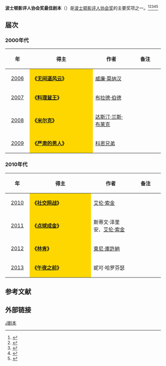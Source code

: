 '''波士顿影评人协会奖最佳剧本'''（{{lang-en|'''Boston Society of Film Critics Award for Best Screenplay'''}}）是[[波士顿影评人协会|波士顿影评人协会奖]]的主要奖项之一。<ref>{{cite web |url=http://yule.sohu.com/20131208/n391444193.shtml |title=波士顿影评人协会奖颁发 《为奴十二年》占六项 |accessdate=2013 |publisher=搜狐网 |work= |language=zh-hans |archive-date=2020-03-28 |archive-url=https://web.archive.org/web/20200328060021/https://yule.sohu.com/20131208/n391444193.shtml |dead-url=no }}</ref><ref>{{cite web |url=http://ent.sina.com.cn/m/f/2012-12-17/11073813272.shtml |title=波士顿影评人协会奖公布 《刺本-拉登》获最佳 |accessdate=2012 |publisher=新浪网 |work= |language=zh-hans |archive-date=2021-01-27 |archive-url=https://web.archive.org/web/20210127112905/http://ent.sina.com.cn/m/f/2012-12-17/11073813272.shtml |dead-url=no }}</ref><ref>{{cite web|url=http://ent.qq.com/a/20121210/000329.htm|title=波士顿影评人协会奖揭晓 《刺杀本拉登》夺最佳|accessdate=2012|publisher=腾讯网|work=|language=zh-hans|deadurl=yes|archiveurl=https://web.archive.org/web/20140328133025/http://ent.qq.com/a/20121210/000329.htm|archivedate=2014-03-28}}</ref><ref>{{cite web |url=http://ent.163.com/11/1214/14/7L8A73KM00034O55.html |title=波士顿影评人协会奖揭晓 《艺术家》获最佳影片 |accessdate=2011 |publisher=网易 |work= |language=zh-hans |archive-date=2021-01-25 |archive-url=https://web.archive.org/web/20210125203030/https://ent.163.com/11/1214/14/7L8A73KM00034O55.html |dead-url=no }}</ref><ref>{{cite web |url=http://ent.sina.com.cn/m/f/2011-12-12/11123505177.shtml |title=波士顿影评人协会奖：《艺术家》破《雨果》 |accessdate=2011 |publisher=新浪网 |work= |language=zh-hans |archive-date=2021-01-27 |archive-url=https://web.archive.org/web/20210127113028/http://ent.sina.com.cn/m/f/2011-12-12/11123505177.shtml |dead-url=no }}</ref>

== 届次 ==
=== 2000年代 ===
{| class="wikitable" width="95%" cellpadding="5"
|-
!width="100"|年
!width="450"|得主
!width="250"|作者
!width="200"| 备注
|-
|style="text-align:center;"| [[第27届波士顿影评人协会奖|2006]] || style="background:#FFD700;" | '''《[[无间道风云|无间道风云]]》''' || [[威廉·莫纳汉|威廉·莫纳汉]] ||  
|-
|style="text-align:center;"| [[第28届波士顿影评人协会奖|2007]] || style="background:#FFD700;" | '''《[[料理鼠王|料理鼠王]]》''' || [[布拉德·伯德|布拉德·伯德]] ||  
|-
|style="text-align:center;"| [[第29届波士顿影评人协会奖|2008]] ||  style="background:#FFD700;" | '''《[[米尔克|米尔克]]》''' || [[达斯汀·兰斯·布莱克|达斯汀·兰斯·布莱克]] || 
|-
|style="text-align:center;"| [[第30届波士顿影评人协会奖|2009]] ||  style="background:#FFD700;" |'''《[[严肃的男人|严肃的男人]]》''' || [[科恩兄弟|科恩兄弟]] ||  
|}

=== 2010年代 ===
{| class="wikitable" width="95%" cellpadding="5"
|-
!width="100"|年
!width="450"|得主
!width="250"|作者
!width="200"|备注
|-
|style="text-align:center;"| [[第31届波士顿影评人协会奖|2010]] ||  style="background:#FFD700;" | '''《[[社交网战|社交网战]]》''' || [[艾伦·索金|艾伦·索金]] ||  
|-
|style="text-align:center;"| [[第32届波士顿影评人协会奖|2011]] ||  style="background:#FFD700;" | '''《[[点球成金|点球成金]]》''' || 斯蒂文·泽里安、[[艾伦·索金|艾伦·索金]] ||  
|-
|style="text-align:center;"| [[第33届波士顿影评人协会奖|2012]] ||  style="background:#FFD700;" | '''《[[林肯_(2012年电影)|林肯]]》'''|| [[東尼·庫許納|東尼·庫許納]] || 
|-
|style="text-align:center;"| [[第34届波士顿影评人协会奖|2013]] || style="background:#FFD700;" | '''《[[午夜之前|午夜之前]]》'''|| 妮可·哈罗芬瑟  ||  
|}

==参考文献==
{{reflist}}

== 外部链接 ==
{{波士顿影评人协会奖}}

[[Category:波士顿影评人协会奖|J剧本]]